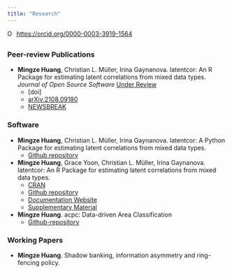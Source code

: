 ```yaml
---
title: "Research"
---
```


<div itemscope itemtype="https://schema.org/Person"><a itemprop="sameAs" content="https://orcid.org/0000-0003-3919-1564" href="https://orcid.org/0000-0003-3919-1564" target="orcid.widget" rel="me noopener noreferrer" style="vertical-align:top;"><img src="https://orcid.org/sites/default/files/images/orcid_16x16.png" style="width:1em;margin-right:.5em;" alt="ORCID iD icon">https://orcid.org/0000-0003-3919-1564</a></div>

## {.tabset}

### Peer-review Publications

- **Mingze Huang**, Christian L. Müller, Irina Gaynanova. latentcor: An R Package for estimating latent correlations from mixed data types. *Journal of Open Source Software* [Under Review](https://joss.theoj.org/papers/4a6c419d1fb73148cbf13881b97c5ba9)
  - [doi]
  - [arXiv:2108.09180](https://arxiv.org/abs/2108.09180)
  - [NEWSBREAK](https://www.newsbreak.com/news/2348863335897/latentcor-an-r-package-for-estimating-latent-correlations-from-mixed-data-types)
  
### Software

- **Mingze Huang**, Christian L. Müller, Irina Gaynanova. latentcor: A Python Package for estimating latent correlations from mixed data types.
  - [Github repository](https://github.com/mingzehuang/latentcor_py) 
    
- **Mingze Huang**, Grace Yoon, Christian L. Müller, Irina Gaynanova. latentcor: An R Package for estimating latent correlations from mixed data types.
  - [CRAN](https://CRAN.R-project.org/package=latentcor)
  - [Github repository](https://github.com/mingzehuang/latentcor) 
  - [Documentation Website](https://mingzehuang.github.io/latentcor/)
  - [Supplementary Material](https://github.com/mingzehuang/latentcor_evaluation)
    
- **Mingze Huang**. acpc: Data-driven Area Classification 
  - [Github-repository](https://github.com/mingzehuang/acpc)
  
### Working Papers

- **Mingze Huang**. Shadow banking, information asymmetry and ring-fencing policy.
